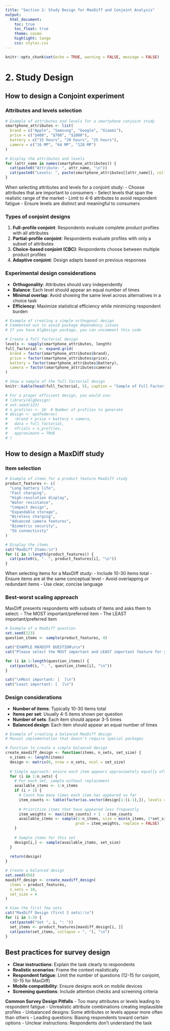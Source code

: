 ```yaml
---
title: "Section 2: Study Design for MaxDiff and Conjoint Analysis"
output:
  html_document:
    toc: true
    toc_float: true
    theme: cosmo
    highlight: tango
    css: styles.css
---
```


```r
knitr::opts_chunk$set(echo = TRUE, warning = FALSE, message = FALSE)
```

# 2. Study Design

## How to design a Conjoint experiment

### Attributes and levels selection

```r
# Example of attributes and levels for a smartphone conjoint study
smartphone_attributes <- list(
  brand = c("Apple", "Samsung", "Google", "Xiaomi"),
  price = c("$400", "$700", "$1000"),
  battery = c("15 hours", "20 hours", "25 hours"),
  camera = c("16 MP", "64 MP", "128 MP")
)

# Display the attributes and levels
for (attr_name in names(smartphone_attributes)) {
  cat(paste0("Attribute: ", attr_name, "\n"))
  cat(paste0("Levels: ", paste(smartphone_attributes[[attr_name]], collapse = ", "), "\n\n"))
}
```

::: {.note}
When selecting attributes and levels for a conjoint study:
- Choose attributes that are important to consumers
- Select levels that span the realistic range of the market
- Limit to 4-6 attributes to avoid respondent fatigue
- Ensure levels are distinct and meaningful to consumers
:::

### Types of conjoint designs

1. **Full-profile conjoint**: Respondents evaluate complete product profiles with all attributes
2. **Partial-profile conjoint**: Respondents evaluate profiles with only a subset of attributes
3. **Choice-based conjoint (CBC)**: Respondents choose between multiple product profiles
4. **Adaptive conjoint**: Design adapts based on previous responses

### Experimental design considerations

- **Orthogonality**: Attributes should vary independently
- **Balance**: Each level should appear an equal number of times
- **Minimal overlap**: Avoid showing the same level across alternatives in a choice task
- **Efficiency**: Maximize statistical efficiency while minimizing respondent burden

```r
# Example of creating a simple orthogonal design
# Commented out to avoid package dependency issues
# If you have AlgDesign package, you can uncomment this code

# Create a full factorial design
levels <- sapply(smartphone_attributes, length)
full_factorial <- expand.grid(
  brand = factor(smartphone_attributes$brand),
  price = factor(smartphone_attributes$price),
  battery = factor(smartphone_attributes$battery),
  camera = factor(smartphone_attributes$camera)
)

# Show a sample of the full factorial design
knitr::kable(head(full_factorial, 5), caption = "Sample of Full Factorial Design")

# For a proper efficient design, you would use:
# library(AlgDesign)
# set.seed(123)
# n_profiles <- 16  # Number of profiles to generate
# design <- optFederov(
#   ~brand + price + battery + camera,
#   data = full_factorial,
#   nTrials = n_profiles,
#   approximate = TRUE
# )
```

## How to design a MaxDiff study

### Item selection

```r
# Example of items for a product feature MaxDiff study
product_features <- c(
  "Long battery life",
  "Fast charging",
  "High-resolution display",
  "Water resistance",
  "Compact design",
  "Expandable storage",
  "Wireless charging",
  "Advanced camera features",
  "Biometric security",
  "5G connectivity"
)

# Display the items
cat("MaxDiff Items:\n")
for (i in 1:length(product_features)) {
  cat(paste0(i, ". ", product_features[i], "\n"))
}
```

::: {.note}
When selecting items for a MaxDiff study:
- Include 10-30 items total
- Ensure items are at the same conceptual level
- Avoid overlapping or redundant items
- Use clear, concise language
:::

### Best-worst scaling approach

MaxDiff presents respondents with subsets of items and asks them to select:
- The MOST important/preferred item
- The LEAST important/preferred item

```r
# Example of a MaxDiff question
set.seed(123)
question_items <- sample(product_features, 4)

cat("EXAMPLE MAXDIFF QUESTION\n\n")
cat("Please select the MOST important and LEAST important feature for your next smartphone:\n\n")

for (i in 1:length(question_items)) {
  cat(paste0(i, ". ", question_items[i], "\n"))
}

cat("\nMost important: [  ]\n")
cat("Least important: [  ]\n")
```

### Design considerations

- **Number of items**: Typically 10-30 items total
- **Items per set**: Usually 4-5 items shown per question
- **Number of sets**: Each item should appear 3-5 times
- **Balanced design**: Each item should appear an equal number of times

```r
# Example of creating a balanced MaxDiff design
# Manual implementation that doesn't require special packages

# Function to create a simple balanced design
create_maxdiff_design <- function(items, n_sets, set_size) {
  n_items <- length(items)
  design <- matrix(0, nrow = n_sets, ncol = set_size)
  
  # Simple approach: ensure each item appears approximately equally often
  for (i in 1:n_sets) {
    # For each set, sample without replacement
    available_items <- 1:n_items
    if (i > 1) {
      # Count how many times each item has appeared so far
      item_counts <- table(factor(as.vector(design[1:(i-1),]), levels = 1:n_items))
      
      # Prioritize items that have appeared less frequently
      item_weights <- max(item_counts) + 1 - item_counts
      available_items <- sample(1:n_items, size = min(n_items, 2*set_size), 
                               prob = item_weights, replace = FALSE)
    }
    
    # Sample items for this set
    design[i,] <- sample(available_items, set_size)
  }
  
  return(design)
}

# Create a balanced design
set.seed(456)
maxdiff_design <- create_maxdiff_design(
  items = product_features,
  n_sets = 10,
  set_size = 4
)

# View the first few sets
cat("MaxDiff Design (first 3 sets):\n")
for (i in 1:3) {
  cat(paste0("Set ", i, ": "))
  set_items <- product_features[maxdiff_design[i, ]]
  cat(paste(set_items, collapse = ", "), "\n")
}
```

## Best practices for survey design

- **Clear instructions**: Explain the task clearly to respondents
- **Realistic scenarios**: Frame the context realistically
- **Respondent fatigue**: Limit the number of questions (12-15 for conjoint, 10-15 for MaxDiff)
- **Mobile compatibility**: Ensure designs work on mobile devices
- **Screening questions**: Include attention checks and screening criteria

::: {.warning}
**Common Survey Design Pitfalls**
- Too many attributes or levels leading to respondent fatigue
- Unrealistic attribute combinations creating implausible profiles
- Unbalanced designs: Some attributes or levels appear more often than others
- Leading questions: Biasing respondents toward certain options
- Unclear instructions: Respondents don't understand the task
:::
